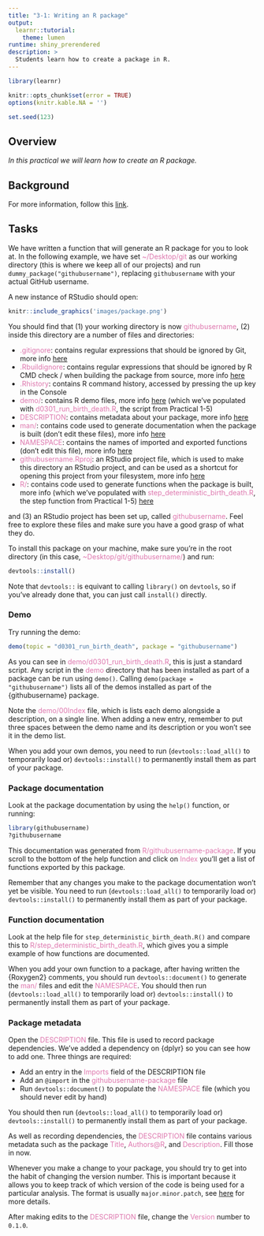 ```yaml
---
title: "3-1: Writing an R package"
output: 
  learnr::tutorial:
    theme: lumen
runtime: shiny_prerendered
description: >
  Students learn how to create a package in R.
---
```


```r
library(learnr)

knitr::opts_chunk$set(error = TRUE)
options(knitr.kable.NA = '')

set.seed(123)
```

## Overview

*In this practical we will learn how to create an R package.*

## Background

For more information, follow this [link](https://r-pkgs.org).

## Tasks

We have written a function that will generate an R package for you to 
look at. In the following example, we have set 
<span style="color: #de77ae;">~/Desktop/git</span> as our working directory
(this is where we keep all of our projects) and run 
`dummy_package("githubusername")`, replacing `githubusername` with your actual 
GitHub username. 

A new instance of RStudio should open:

```r
knitr::include_graphics('images/package.png')
```

You should find that (1) your working directory is now 
<span style="color: #de77ae;">githubusername</span>, (2) inside this directory
are a number of files and directories:

* <span style="color: #de77ae;">.gitignore</span>: contains regular
expressions that should be ignored by Git, more info
[here](https://www.pluralsight.com/guides/how-to-use-gitignore-file)
* <span style="color: #de77ae;">.Rbuildignore</span>: contains regular
expressions that should be ignored by R CMD check / when building the package 
from source, more info
[here](https://r-pkgs.org/package-structure-state.html#rbuildignore)
* <span style="color: #de77ae;">.Rhistory</span>: contains R command history, 
accessed by pressing the up key in the Console
* <span style="color: #de77ae;">demo/</span>: contains R demo files, more info
[here](https://r-pkgs.org/misc.html#demo) (which we've populated with 
<span style="color: #de77ae;">d0301_run_birth_death.R</span>, the
script from Practical 1-5)
* <span style="color: #de77ae;">DESCRIPTION</span>: contains metadata about 
your package, more info [here](https://r-pkgs.org/description.html)
* <span style="color: #de77ae;">man/</span>: contains code used to generate 
documentation when the package is built (don't edit these files), more info 
[here](https://r-pkgs.org/man.html#man-workflow)
* <span style="color: #de77ae;">NAMESPACE</span>: contains the names of 
imported and exported functions (don't edit this file), more info
[here](https://r-pkgs.org/namespace.html#namespace)
* <span style="color: #de77ae;">githubusername.Rproj</span>: an RStudio project 
file, which is used to make this directory an RStudio project, and can be used 
as a shortcut for opening this project from your filesystem, more info 
[here](https://support.rstudio.com/hc/en-us/articles/200526207-Using-Projects)
* <span style="color: #de77ae;">R/</span>: contains code used to generate 
functions when the package is built, more info (which we've populated with 
<span style="color: #de77ae;">step_deterministic_birth_death.R</span>, the
step function from Practical 1-5)
[here](https://r-pkgs.org/r.html#code-organising)

and (3) an RStudio project has been set up, called 
<span style="color: #de77ae;">githubusername</span>. Feel free to explore these 
files and make sure you have a good grasp of what they do.

To install this package on your machine, make sure you're in the root directory 
(in this case, <span style="color: #de77ae;">~Desktop/git/githubusername/</span>) 
and run:

```r
devtools::install()
```

Note that `devtools::` is equivant to calling `library()` on `devtools`, so if 
you've already done that, you can just call `install()` directly.

### Demo

Try running the demo:

```r
demo(topic = "d0301_run_birth_death", package = "githubusername")
```

As you can see in <span style="color: #de77ae;">demo/d0301_run_birth_death.R</span>, 
this is just a standard script. Any script in the
<span style="color: #de77ae;">demo</span> directory that has been installed as part of a 
package can be run using `demo()`. Calling `demo(package = "githubusername")` lists
all of the demos installed as part of the {githubusername} package. 

Note the <span style="color: #de77ae;">demo/00Index</span> file, which is lists 
each demo alongside a description, on a single line. When adding a new entry, 
remember to put three spaces between the demo name and its description or you 
won't see it in the demo list.

When you add your own demos, you need to run (`devtools::load_all()` to 
temporarily load or) `devtools::install()` to permanently install them as part 
of your package.

### Package documentation

Look at the package documentation by using the `help()` function, or running:

```r
library(githubusername) 
?githubusername
```

This documentation was generated from 
<span style="color: #de77ae;">R/githubusername-package</span>. If you scroll to 
the bottom of the help function and click on 
<span style="color: #de77ae;">Index</span> you'll get a list of functions 
exported by this package. 

Remember that any changes you make to the package documentation won't yet be 
visible. You need to run (`devtools::load_all()` to 
temporarily load or) `devtools::install()` to permanently install them as part 
of your package.

### Function documentation

Look at the help file for `step_deterministic_birth_death.R()` and compare this
to <span style="color: #de77ae;">R/step_deterministic_birth_death.R</span>, 
which gives you a simple example of how functions are documented. 

When you add your own function to a package, after having written the 
{Roxygen2} comments, you should run `devtools::document()` to generate the 
<span style="color: #de77ae;">man/</span> files and edit the <span style="color: #de77ae;">NAMESPACE</span>. You should then run (`devtools::load_all()` to 
temporarily load or) `devtools::install()` to permanently install them as part 
of your package.

### Package metadata

Open the <span style="color: #de77ae;">DESCRIPTION</span> file. This file is 
used to record package dependencies. We've added a dependency on {dplyr} so you
can see how to add one. Three things are required:

* Add an entry in the <span style="color: #de77ae;">Imports</span> field of the
DESCRIPTION file
* Add an `@import` in the 
<span style="color: #de77ae;">githubusername-package</span> file
* Run `devtools::document()` to populate the <span style="color: #de77ae;">NAMESPACE</span> file (which you should never edit by hand)

You should then run (`devtools::load_all()` to 
temporarily load or) `devtools::install()` to permanently install them as part 
of your package.

As well as recording dependencies, the 
<span style="color: #de77ae;">DESCRIPTION</span> file contains various metadata
such as the package <span style="color: #de77ae;">Title</span>, 
<span style="color: #de77ae;">Authors@R</span>, and
<span style="color: #de77ae;">Description</span>. Fill those in now.

Whenever you make a change to your package, you should try to get into the 
habit of changing the version number. This is important because it allows
you to keep track of which version of the code is being used for a 
particular analysis. The format is usually `major.minor.patch`, see [here](https://semver.org) for more details. 

After making edits to the <span style="color: #de77ae;">DESCRIPTION</span> 
file, change the <span style="color: #de77ae;">Version</span> number to `0.1.0`.
